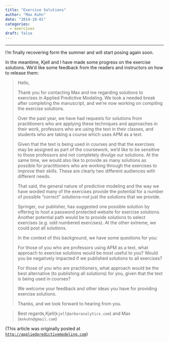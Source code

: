 ```yaml
---
title: "Exercise Solutions"
author: "Max Kuhn"
date: "2014-10-01"
categories:
  - exercises
draft: false
--- 
```


<hr>

I'm finally recovering form the summer and will start posing again soon.

In the meantime, Kjell and I have made some progress on the exercise solutions. We'd like some feedback from the readers and instructors on how to release them:

> Hello,
> 
> Thank you for contacting Max and me regarding solutions to exercises in Applied Predictive Modeling. We took a needed break after completing the manuscript, and we're now working on compiling the exercise solutions.
> 
> Over the past year, we have had requests for solutions from practitioners who are applying these techniques and approaches in their work, professors who are using the text in their classes, and students who are taking a course which uses APM as a text.
> 
> Given that the text is being used in courses and that the exercises may be assigned as part of the coursework, we'd like to be sensitive to those professors and not completely divulge our solutions. At the same time, we would also like to provide as many solutions as possible for practitioners who are working through the exercises to improve their skills. These are clearly two different audiences with different needs.
> 
> That said, the general nature of predictive modeling and the way we have worded many of the exercises provide the potential for a number of possible "correct" solutions--not just the solutions that we provide.
> 
> Springer, our publisher, has suggested one possible solution by offering to host a password protected website for exercise solutions. Another potential path would be to provide solutions to select exercises (e.g. odd numbered exercises). At the other extreme, we could post all solutions.
> 
> In the context of this background, we have some questions for you:
> 
> For those of you who are professors using APM as a text, what approach to exercise solutions would be most useful to you? Would you be negatively impacted if we published solutions to all exercises?
> 
> For those of you who are practitioners, what approach would be the best alternative (to publishing all solutions) for you, given that the text is being used in courses?
> 
> We welcome your feedback and other ideas you have for providing exercise solutions.
> 
> Thanks, and we look forward to hearing from you.

> Best regards,Kjell(`kjell@arboranalytics.com`) and Max (`mxkuhn@gmail.com`)

(This article was originally posted at [`http://appliedpredictivemodeling.com`](https://appliedpredictivemodeling.com/blog/2014/10/1/99llu2mu6uvm0d6em8ubvezit2focu))